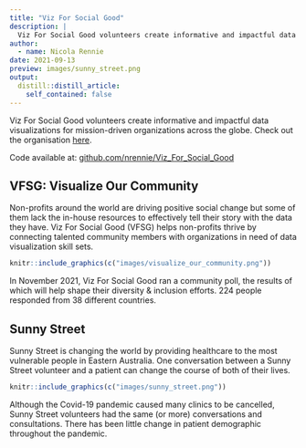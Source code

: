 ```yaml
---
title: "Viz For Social Good"
description: |
  Viz For Social Good volunteers create informative and impactful data visualizations for mission-driven organizations across the globe.
author:
  - name: Nicola Rennie
date: 2021-09-13
preview: images/sunny_street.png
output:
  distill::distill_article:
    self_contained: false
---
```


Viz For Social Good volunteers create informative and impactful data visualizations for mission-driven organizations across the globe. Check out the organisation [here](https://www.vizforsocialgood.com/). 

Code available at: [github.com/nrennie/Viz_For_Social_Good](https://github.com/nrennie/Viz_For_Social_Good)

## VFSG: Visualize Our Community

Non-profits around the world are driving positive social change but some of them lack the in-house resources to effectively tell their story with the data they have.  Viz For Social Good (VFSG) helps non-profits thrive by connecting talented community members with organizations in need of data visualization skill sets. 

```r
knitr::include_graphics(c("images/visualize_our_community.png"))  
```

In November 2021, Viz For Social Good ran a community poll, the results of which will help shape their diversity & inclusion efforts. 224 people responded from 38 different countries. 

## Sunny Street

Sunny Street is changing the world by providing healthcare to the most vulnerable people in Eastern Australia. One conversation between a Sunny Street volunteer and a patient can change the course of both of their lives.

```r
knitr::include_graphics(c("images/sunny_street.png"))  
```

Although the Covid-19 pandemic caused many clinics to be cancelled, Sunny Street volunteers had the same (or more) conversations and consultations. There has been little change in patient demographic throughout the pandemic.

